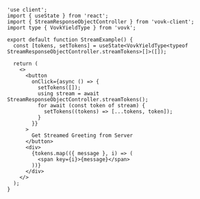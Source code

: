 ```tsx filename="/src/app/stream-response-object/StreamExample.tsx"
'use client';
import { useState } from 'react';
import { StreamResponseObjectController } from 'vovk-client';
import type { VovkYieldType } from 'vovk';

export default function StreamExample() {
  const [tokens, setTokens] = useState<VovkYieldType<typeof StreamResponseObjectController.streamTokens>[]>([]);

  return (
    <>
      <button
        onClick={async () => {
          setTokens([]);
          using stream = await StreamResponseObjectController.streamTokens();
          for await (const token of stream) {
            setTokens((tokens) => [...tokens, token]);
          }
        }}
      >
        Get Streamed Greeting from Server
      </button>
      <div>
        {tokens.map(({ message }, i) => (
          <span key={i}>{message}</span>
        ))}
      </div>
    </>
  );
}
```
